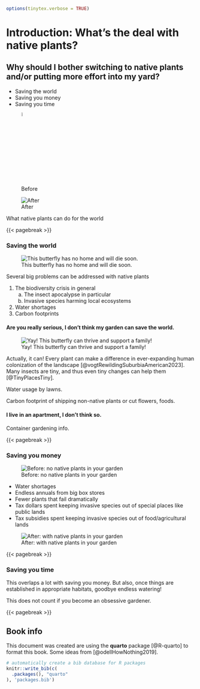 ```r
options(tinytex.verbose = TRUE)
```

# Introduction: What's the deal with native plants? {.unnumbered}

## Why should I bother switching to native plants and/or putting more effort into my yard?

-   Saving the world
-   Saving you money
-   Saving you time

::: {#fig-sellingpoints layout="[1,1]" layout-valign="bottom"}

![Before](img/Firefly_one.png){#fig-before fig-alt="A single abstract firefly representing by a starburst of lines" width=5%}

![After](img/Firefly_abstract.png){#fig-after fig-alt="Multiple abstract fireflies"}

What native plants can do for the world

:::

{{< pagebreak >}}

### Saving the world
::: {.column-margin}
![This butterfly has no home and will die soon.](img/Sad_butterfly.png){fig-alt="A sad butterfly, with drooping wings and antennae, and a frown face."}
:::

Several big problems can be addressed with native plants

1. The biodiversity crisis in general
    a. The insect apocalypse in particular
    b.  Invasive species harming local ecosystems
2. Water shortages
3. Carbon footprints


#### Are you really serious, I don't think my garden can save the world.

::: {.column-margin}
![Yay! This butterfly can thrive and support a family!](img/Happy_butterfly.png){fig-alt="A happy butterfly, holding a steaming cup of delicious nectar."}
:::

Actually, it can! Every plant can make a difference in ever-expanding human colonization of the landscape [@vogtRewildingSuburbiaAmerican2023].  Many insects are tiny, and thus even tiny changes can help them [@TinyPlacesTiny].

Water usage by lawns.

Carbon footprint of shipping non-native plants or cut flowers, foods.


#### I live in an apartment, I don't think so.
Container gardening info.

{{< pagebreak >}}

### Saving you money

::: {.column-margin}
![Before: no native plants in your garden](img/Losing_money.png){fig-alt="A stack of paper money with wings, flying away from you."}
:::

- Water shortages
- Endless annuals from big box stores
- Fewer plants that fail dramatically
- Tax dollars spent keeping invasive species out of special places like public lands
- Tax subsidies spent keeping invasive species out of food/agricultural lands

::: {.column-margin}
![After: with native plants in your garden](img/Moneybag_bw.png){fig-alt="The sack of money you'll save with a native plant garden"}
:::

{{< pagebreak >}}

### Saving you time
This overlaps a lot with saving you money.  But also, once things are established in appropriate habitats, goodbye endless watering!  

This does not count if you become an obsessive gardener.

{{< pagebreak >}}

## Book info

This document was created are using the **quarto** package [@R-quarto] to format this book. Some ideas from [@odellHowNothing2019].

```r
# automatically create a bib database for R packages
knitr::write_bib(c(
  .packages(), "quarto"
), 'packages.bib')
```
